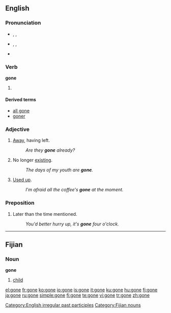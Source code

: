 ==English==

{{rank|along|four|wish|328|gone|times|girl|during}}

===Pronunciation===
* {{a|RP}} {{enPR|gŏn}}, {{IPA|/gɒn/}}, {{SAMPA|/gQn/}}
* {{a|GenAm}} {{enPR|gŏn}}, {{IPA|/gɑn/}}, {{SAMPA|/gAn/}}
* {{audio|en-us-gone.ogg|Audio (US)}}
*: {{rhymes|ɒn}}

===Verb===
'''gone'''

# {{past participle of|[[go]]}}

====Derived terms====
* [[all gone]]
* [[goner]]

===Adjective===
{{en-adj|-|-}}

# [[away|Away]], having left.
#: ''Are they '''gone''' already?''
# No longer [[existing]].
#: ''The days of my youth are '''gone'''.''
# [[used up|Used up]].
#: ''I'm afraid all the coffee's '''gone''' at the moment.''

===Preposition===
{{en-prep}}

# {{i|UK, informal}} Later than the time mentioned.
#: ''You'd better hurry up, it's '''gone''' four o'clock.''

[[Category:English irregular past participles]]

----

==Fijian==

===Noun===
'''gone'''

# [[child]]

[[Category:Fijian nouns]]

[[el:gone]]
[[fr:gone]]
[[ko:gone]]
[[io:gone]]
[[is:gone]]
[[it:gone]]
[[ku:gone]]
[[hu:gone]]
[[fj:gone]]
[[ja:gone]]
[[ru:gone]]
[[simple:gone]]
[[fi:gone]]
[[te:gone]]
[[vi:gone]]
[[tr:gone]]
[[zh:gone]]